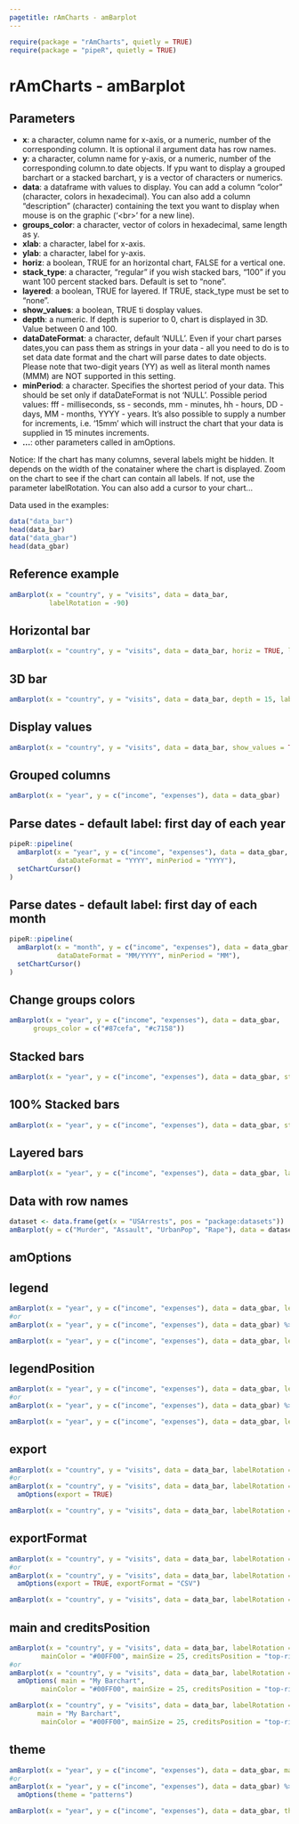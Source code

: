 ```yaml
---
pagetitle: rAmCharts - amBarplot
---
```


```r
require(package = "rAmCharts", quietly = TRUE)
require(package = "pipeR", quietly = TRUE)
```

<h1>rAmCharts - amBarplot</h1>

## Parameters

* __x__: a character, column name for x-axis, or a numeric, number of the corresponding column. It is optional il argument data has row names. 
* __y__: a character, column name for y-axis, or a numeric, number of the corresponding column.to date objects. If ypu want to display a grouped barchart or a stacked barchart, y is a vector of characters or numerics.
* __data__: a dataframe with values to display. You can add a column "color" (character, colors in hexadecimal). You can also add a column "description" (character) containing the text you want to display when mouse is on the graphic ('\<br>' for a new line).
* __groups_color__: a character, vector of colors in hexadecimal, same length as y.
* __xlab__: a character, label for x-axis.
* __ylab__: a character, label for y-axis.
* __horiz__: a boolean, TRUE for an horizontal chart, FALSE for a vertical one.
* __stack_type__: a character, "regular" if you wish stacked bars, "100" if you want 100 percent stacked bars. Default is set to "none".
* __layered__: a boolean, TRUE for layered. If TRUE, stack_type must be set to "none".
* __show_values__: a boolean, TRUE ti dosplay values.
* __depth__: a numeric. If depth is superior to 0, chart is displayed in 3D. Value between 0 and 100.
* __dataDateFormat__: a character, default 'NULL'. Even if your chart parses dates,you can pass them as strings in your data - all you need to do is to set data date format and the chart will parse dates to date objects. Please note that two-digit years (YY) as well as literal month names (MMM)  are NOT supported in this setting.
* __minPeriod__: a character. Specifies the shortest period of your data. This should be set only if dataDateFormat is not 'NULL'. Possible period values: fff - milliseconds, ss - seconds, mm - minutes, hh - hours, DD - days, MM - months, YYYY - years. It's also possible to supply a number for increments, i.e. '15mm' which will instruct the chart that your data is supplied in 15 minutes increments.
* __...__: other parameters called in amOptions. 

Notice: If the chart has many columns, several labels might be hidden. It depends on the width of the conatainer where the chart is displayed. Zoom on the chart to see if the chart can contain all labels. If not, use the parameter labelRotation. You can also add a cursor to your chart...

Data used in the examples:
```r
data("data_bar")
head(data_bar)
data("data_gbar")
head(data_gbar)
```

## Reference example

```r
amBarplot(x = "country", y = "visits", data = data_bar,
          labelRotation = -90) 
```

## Horizontal bar
```r
amBarplot(x = "country", y = "visits", data = data_bar, horiz = TRUE, labelRotation = -90)
```

## 3D bar
```r
amBarplot(x = "country", y = "visits", data = data_bar, depth = 15, labelRotation = -90)
```

## Display values
```r
amBarplot(x = "country", y = "visits", data = data_bar, show_values = TRUE, labelRotation = -90)
```

## Grouped columns
```r
amBarplot(x = "year", y = c("income", "expenses"), data = data_gbar)
```

## Parse dates - default label: first day of each year
```r
pipeR::pipeline(
  amBarplot(x = "year", y = c("income", "expenses"), data = data_gbar,
            dataDateFormat = "YYYY", minPeriod = "YYYY"),
  setChartCursor()
)
```

## Parse dates - default label: first day of each month
```r
pipeR::pipeline(
  amBarplot(x = "month", y = c("income", "expenses"), data = data_gbar,
            dataDateFormat = "MM/YYYY", minPeriod = "MM"),
  setChartCursor()
)
```

## Change groups colors
```r
amBarplot(x = "year", y = c("income", "expenses"), data = data_gbar, 
      groups_color = c("#87cefa", "#c7158"))
```

## Stacked bars
```r
amBarplot(x = "year", y = c("income", "expenses"), data = data_gbar, stack_type = "regular")
```

## 100% Stacked bars
```r
amBarplot(x = "year", y = c("income", "expenses"), data = data_gbar, stack_type = "100")
```

## Layered bars
```r
amBarplot(x = "year", y = c("income", "expenses"), data = data_gbar, layered = TRUE)
```

## Data with row names
```r
dataset <- data.frame(get(x = "USArrests", pos = "package:datasets"))
amBarplot(y = c("Murder", "Assault", "UrbanPop", "Rape"), data = dataset, stack_type = "regular")
```

<h2 class="partdivtitle">amOptions</h2>

## legend
```r
amBarplot(x = "year", y = c("income", "expenses"), data = data_gbar, legend = TRUE)
#or
amBarplot(x = "year", y = c("income", "expenses"), data = data_gbar) %>>% amOptions(legend = TRUE)
```
```r
amBarplot(x = "year", y = c("income", "expenses"), data = data_gbar, legend = TRUE)
```

## legendPosition
```r
amBarplot(x = "year", y = c("income", "expenses"), data = data_gbar, legend = TRUE, legendPosition = "left")
#or
amBarplot(x = "year", y = c("income", "expenses"), data = data_gbar) %>>% amOptions(legend = TRUE, legendPosition = "left")
```
```r
amBarplot(x = "year", y = c("income", "expenses"), data = data_gbar, legend = TRUE, legendPosition = "left")
```

## export
```r
amBarplot(x = "country", y = "visits", data = data_bar, labelRotation = -45, export = TRUE)
#or
amBarplot(x = "country", y = "visits", data = data_bar, labelRotation = -45) %>>% 
  amOptions(export = TRUE)
```
```r
amBarplot(x = "country", y = "visits", data = data_bar, labelRotation = -45, export = TRUE)
```
  
## exportFormat
```r
amBarplot(x = "country", y = "visits", data = data_bar, labelRotation = -45, export = TRUE, exportFormat = "JPG")
#or
amBarplot(x = "country", y = "visits", data = data_bar, labelRotation = -45) %>>% 
  amOptions(export = TRUE, exportFormat = "CSV")
```
```r
amBarplot(x = "country", y = "visits", data = data_bar, labelRotation = -45, export = TRUE, exportFormat = "JPG")
```

## main and creditsPosition
```r
amBarplot(x = "country", y = "visits", data = data_bar, labelRotation = -45, main = "My Barchart",
        mainColor = "#00FF00", mainSize = 25, creditsPosition = "top-right")
#or
amBarplot(x = "country", y = "visits", data = data_bar, labelRotation = -45) %>>% 
  amOptions( main = "My Barchart",
        mainColor = "#00FF00", mainSize = 25, creditsPosition = "top-right")
```
```r
amBarplot(x = "country", y = "visits", data = data_bar, labelRotation = -45, 
       main = "My Barchart",
        mainColor = "#00FF00", mainSize = 25, creditsPosition = "top-right")
```

## theme
```r
amBarplot(x = "year", y = c("income", "expenses"), data = data_gbar, main = "My Barchart", theme = "patterns")
#or
amBarplot(x = "year", y = c("income", "expenses"), data = data_gbar) %>>% 
  amOptions(theme = "patterns")
```
```r
amBarplot(x = "year", y = c("income", "expenses"), data = data_gbar, theme = "patterns")
```
